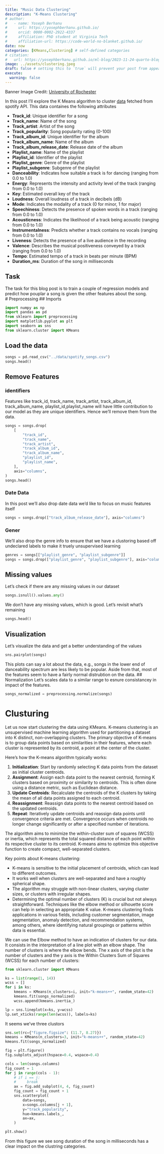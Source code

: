 ```yaml
---
title: "Music Data Clustering"
description: "K-Means Clustering"
# author:
#   - name: Yoseph Berhanu
#     url: https://yosephberhanu.github.io/
#     orcid: 0000-0002-2922-4337
#     affiliation: PhD student at Virginia Tech
#     affiliation-url: https://code-world-no-blanket.github.io/
date: now
categories: [KMeans,Clustering] # self-defined categories
# citation: 
#   url: https://yosephberhanu.github.io/ml-blog/2023-11-24-quarto-blogs/ 
image: ../assets/clustering.jpeg
draft: false # setting this to `true` will prevent your post from appearing on your listing page until you're ready!
execute: 
  warning: false
---
```

Banner Image Credit: [University of Rochester](https://www.rochester.edu/newscenter/global-grouping-theory-math-strategies-students-529492/)


In this post I'll explore the K Means algorithm to cluster [data](../data/spotify_songs.csv) fetched from spotify API. This data containes the following attributes

* __Track_id__: Unique identifier for a song
* __Track_name__: Name of the song
* __Track_artist__: Artist of the song
* __Track_popularity__: Song popularity rating (0-100)
* __Track_album_id__: Unique identifier for the album
* __Track_album_name__: Name of the album
* __Track_album_release_date__: Release date of the album
* __Playlist_name__: Name of the playlist
* __Playlist_id__: Identifier of the playlist
* __Playlist_genre__: Genre of the playlist
* __Playlist_subgenre__: Subgenre of the playlist
* __Danceability__: Indicates how suitable a track is for dancing (ranging from 0.0 to 1.0)
* __Energy__: Represents the intensity and activity level of the track (ranging from 0.0 to 1.0)
* __Key__: Estimated overall key of the track
* __Loudness__: Overall loudness of a track in decibels (dB)
* __Mode__: Indicates the modality of a track (0 for minor, 1 for major)
* __Speechiness__: Detects the presence of spoken words in a track (ranging from 0.0 to 1.0)
* __Acousticness__: Indicates the likelihood of a track being acoustic (ranging from 0.0 to 1.0)
* __Instrumentalness__: Predicts whether a track contains no vocals (ranging from 0.0 to 1.0)
* __Liveness__: Detects the presence of a live audience in the recording
* __Valence__: Describes the musical positiveness conveyed by a track (ranging from 0.0 to 1.0)
* __Tempo__: Estimated tempo of a track in beats per minute (BPM)
* __Duration_ms__: Duration of the song in milliseconds

## Task
The task for this blog post is to train a couple of regression models and predict how pouplar a song is given the other features about the song.  
# Preprocessing
## Imports
```python
import numpy as np
import pandas as pd
from sklearn import preprocessing
import matplotlib.pyplot as plt
import seaborn as sns
from sklearn.cluster import KMeans

```

## Load the data
```python
songs = pd.read_csv("../data/spotify_songs.csv")
songs.head()
```
## Remove Features
### identifiers
Features like track_id, track_name, track_artist, track_album_id, track_album_name, playlist_id,playlist_name will have little contribution to our model as they are unique identifiers. Hence we'll remove them from the data.
```python
songs = songs.drop(
    [
        "track_id",
        "track_name",
        "track_artist",
        "track_album_id",
        "track_album_name",
        "playlist_id",
        "playlist_name",
    ],
    axis="columns",
)
songs.head()
```
### Date Data
In this post we'll also drop date data we'd like to focus on music features itself
```python
songs = songs.drop(["track_album_release_date"], axis="columns")
```

### Gener
We'll also drop the genre info to ensure that we have a clustoring based off undeclared labels to make it truely unsupervised learning 
```python
genres = songs[["playlist_genre", "playlist_subgenre"]]
songs = songs.drop(["playlist_genre", "playlist_subgenre"], axis="columns")
```
## Missing values
Let's check if there are any missing values in our dataset

```python
songs.isnull().values.any()
```
We don't have any missing values, which is good. Let's revisit what's remaining
```python
songs.head()
```
## Visualization
Let's visualize the data and get a better understanding of the values 
```python
sns.pairplot(songs)
```
This plots can say a lot about the data, e.g., songs in the lower end of danceability spectrum are less likely to be popular. Aside from that, most of the features seem to have a fairly normal distrubtion on the data.
## Normalization
Let's scales data to a similar range to esnure consistancey in impact of the features.

```python
songs_normalized = preprocessing.normalize(songs)
```

# Clusturing 
Let us now start clustering the data using KMeans. 
K-means clustering is an unsupervised machine learning algorithm used for partitioning a dataset into K distinct, non-overlapping clusters. The primary objective of K-means is to group data points based on similarities in their features, where each cluster is represented by its centroid, a point at the center of the cluster.

Here's how the K-means algorithm typically works:

1. __Initialization__: Start by randomly selecting K data points from the dataset as initial cluster centroids.
2. __Assignment__: Assign each data point to the nearest centroid, forming K clusters based on proximity or similarity to centroids. This is often done using a distance metric, such as Euclidean distance.
3. __Update Centroids__: Recalculate the centroids of the K clusters by taking the mean of all data points assigned to each centroid.
4. __Reassignment__: Reassign data points to the nearest centroid based on the updated centroids.
5. __Repeat__: Iteratively update centroids and reassign data points until convergence criteria are met. Convergence occurs when centroids no longer change significantly or after a specified number of iterations.

The algorithm aims to minimize the within-cluster sum of squares (WCSS) or inertia, which represents the total squared distance of each point within its respective cluster to its centroid. K-means aims to optimize this objective function to create compact, well-separated clusters.

Key points about K-means clustering:

* K-means is sensitive to the initial placement of centroids, which can lead to different outcomes.
* It works well when clusters are well-separated and have a roughly spherical shape.
* The algorithm may struggle with non-linear clusters, varying cluster sizes, or clusters with irregular shapes.
* Determining the optimal number of clusters (K) is crucial but not always straightforward. Techniques like the elbow method or silhouette score can help in selecting an appropriate K value.
K-means clustering finds applications in various fields, including customer segmentation, image segmentation, anomaly detection, and recommendation systems, among others, where identifying natural groupings or patterns within data is essential.

We can use the Elbow method to have an indication of clusters for our data. It consists in the interpretation of a line plot with an elbow shape. The number of clusters is where the elbow bends. The x axis of the plot is the number of clusters and the y axis is the Within Clusters Sum of Squares (WCSS) for each number of clusters:

```python
from sklearn.cluster import KMeans

ks = list(range(1, 14))
wcss = []
for i in ks:
    kmeans = KMeans(n_clusters=i, init="k-means++", random_state=42)
    kmeans.fit(songs_normalized)
    wcss.append(kmeans.inertia_)

lp = sns.lineplot(x=ks, y=wcss)
lp.set_xticks(range(len(wcss)), labels=ks)

```
It seems we've three clustors
```python
sns.set(rc={"figure.figsize": (11.7, 8.27)})
kmeans = KMeans(n_clusters=3, init="k-means++", random_state=42)
kmeans.fit(songs_normalized)

fig = plt.figure()
fig.subplots_adjust(hspace=0.4, wspace=0.4)

cols = len(songs.columns)
fig_count = 1
for j in range(cols - 1):
    # if i == j:
    #     break
    ax = fig.add_subplot(4, 4, fig_count)
    fig_count = fig_count + 1
    sns.scatterplot(
        data=songs,
        x=songs.columns[j + 1],
        y="track_popularity",
        hue=kmeans.labels_,
        ax=ax,
    )

plt.show()

```
From this figure we see song duration of the song in milliseconds has a clear impact on the clustring categories.